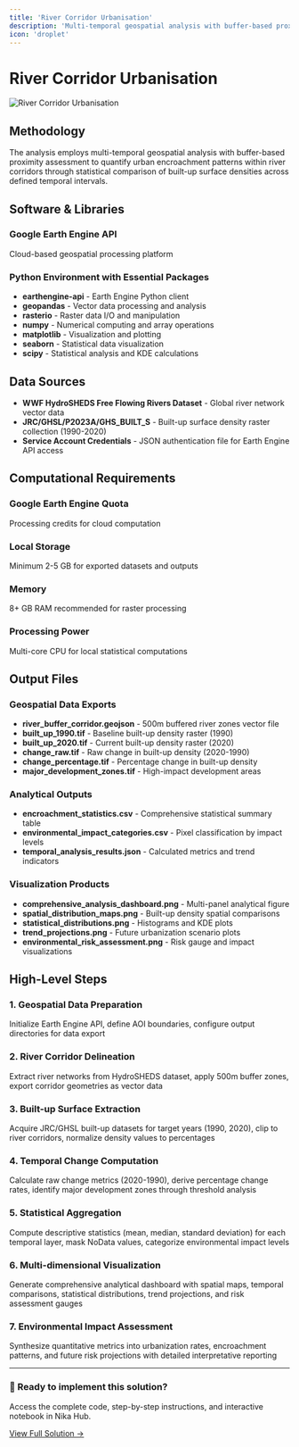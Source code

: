 ```yaml
---
title: 'River Corridor Urbanisation'
description: 'Multi-temporal geospatial analysis with buffer-based proximity assessment to quantify urban encroachment patterns within river corridors'
icon: 'droplet'
---
```


# River Corridor Urbanisation

![River Corridor Urbanisation](/industrial-solutions/river-corridor-urbanisation.jpeg)

## Methodology

The analysis employs multi-temporal geospatial analysis with buffer-based proximity assessment to quantify urban encroachment patterns within river corridors through statistical comparison of built-up surface densities across defined temporal intervals.

## Software & Libraries

### Google Earth Engine API
Cloud-based geospatial processing platform

### Python Environment with Essential Packages
- **earthengine-api** - Earth Engine Python client
- **geopandas** - Vector data processing and analysis
- **rasterio** - Raster data I/O and manipulation
- **numpy** - Numerical computing and array operations
- **matplotlib** - Visualization and plotting
- **seaborn** - Statistical data visualization
- **scipy** - Statistical analysis and KDE calculations

## Data Sources

- **WWF HydroSHEDS Free Flowing Rivers Dataset** - Global river network vector data
- **JRC/GHSL/P2023A/GHS_BUILT_S** - Built-up surface density raster collection (1990-2020)
- **Service Account Credentials** - JSON authentication file for Earth Engine API access

## Computational Requirements

### Google Earth Engine Quota
Processing credits for cloud computation

### Local Storage
Minimum 2-5 GB for exported datasets and outputs

### Memory
8+ GB RAM recommended for raster processing

### Processing Power
Multi-core CPU for local statistical computations

## Output Files

### Geospatial Data Exports
- **river_buffer_corridor.geojson** - 500m buffered river zones vector file
- **built_up_1990.tif** - Baseline built-up density raster (1990)
- **built_up_2020.tif** - Current built-up density raster (2020)
- **change_raw.tif** - Raw change in built-up density (2020-1990)
- **change_percentage.tif** - Percentage change in built-up density
- **major_development_zones.tif** - High-impact development areas

### Analytical Outputs
- **encroachment_statistics.csv** - Comprehensive statistical summary table
- **environmental_impact_categories.csv** - Pixel classification by impact levels
- **temporal_analysis_results.json** - Calculated metrics and trend indicators

### Visualization Products
- **comprehensive_analysis_dashboard.png** - Multi-panel analytical figure
- **spatial_distribution_maps.png** - Built-up density spatial comparisons
- **statistical_distributions.png** - Histograms and KDE plots
- **trend_projections.png** - Future urbanization scenario plots
- **environmental_risk_assessment.png** - Risk gauge and impact visualizations

## High-Level Steps

### 1. Geospatial Data Preparation
Initialize Earth Engine API, define AOI boundaries, configure output directories for data export

### 2. River Corridor Delineation
Extract river networks from HydroSHEDS dataset, apply 500m buffer zones, export corridor geometries as vector data

### 3. Built-up Surface Extraction
Acquire JRC/GHSL built-up datasets for target years (1990, 2020), clip to river corridors, normalize density values to percentages

### 4. Temporal Change Computation
Calculate raw change metrics (2020-1990), derive percentage change rates, identify major development zones through threshold analysis

### 5. Statistical Aggregation
Compute descriptive statistics (mean, median, standard deviation) for each temporal layer, mask NoData values, categorize environmental impact levels

### 6. Multi-dimensional Visualization
Generate comprehensive analytical dashboard with spatial maps, temporal comparisons, statistical distributions, trend projections, and risk assessment gauges

### 7. Environmental Impact Assessment
Synthesize quantitative metrics into urbanization rates, encroachment patterns, and future risk projections with detailed interpretative reporting

---

<div className="solution-cta">
  <div className="solution-cta-content">
    <h3>🚀 Ready to implement this solution?</h3>
    <p>Access the complete code, step-by-step instructions, and interactive notebook in Nika Hub.</p>
    <a href="https://planet.nika.eco/en/hub/solutions/db6a68b4-a53a-4326-8422-d718465a4416" target="_blank" className="solution-button">
      View Full Solution →
    </a>
  </div>
</div>

<style jsx>{`
  .solution-cta {
    background: linear-gradient(135deg, #667eea 0%, #764ba2 100%);
    border-radius: 12px;
    padding: 2rem;
    margin: 2rem 0;
    color: white;
    text-align: center;
    box-shadow: 0 8px 32px rgba(102, 126, 234, 0.3);
  }
  
  .solution-cta-content h3 {
    margin: 0 0 0.5rem 0;
    font-size: 1.5rem;
    font-weight: 600;
  }
  
  .solution-cta-content p {
    margin: 0 0 1.5rem 0;
    opacity: 0.9;
    font-size: 1.1rem;
  }
  
  .solution-button {
    display: inline-block;
    background: rgba(255, 255, 255, 0.2);
    color: white;
    padding: 12px 24px;
    border-radius: 8px;
    text-decoration: none;
    font-weight: 600;
    font-size: 1.1rem;
    border: 2px solid rgba(255, 255, 255, 0.3);
    transition: all 0.3s ease;
    backdrop-filter: blur(10px);
  }
  
  .solution-button:hover {
    background: rgba(255, 255, 255, 0.3);
    border-color: rgba(255, 255, 255, 0.5);
    transform: translateY(-2px);
    box-shadow: 0 4px 16px rgba(0, 0, 0, 0.2);
  }
`}</style>
